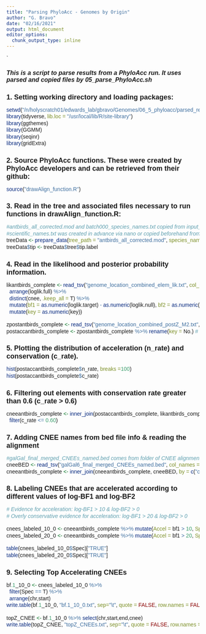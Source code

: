 ```yaml
---
title: "Parsing PhyloAcc - Genomes by Origin"
author: "G. Bravo"
date: "02/16/2021"
output: html_document
editor_options: 
  chunk_output_type: inline
---
```


`<style type="text/css">

body{ /* Normal  */
      font-size: 14px;
  }
td {  /* Table  */
  font-size: 10px;
}
h1.title {
  font-size: 22px;
  color: DarkBlue;
  font-family: Arial, Helvetica, sans-serif;
}
h1 { /* Header 1 */
  font-size: 18px;
  font-weight: bold;
  font-family: Arial, Helvetica, sans-serif;
}
h2 { /* Header 2 */
  font-size: 16px;
  font-family: Arial, Helvetica, sans-serif;
  font-style: oblique;
}
h3 { /* Header 3 */
  font-size: 14px;
  font-family: Arial, Helvetica, sans-serif;
  font-style: oblique;
}
code.r{ /* Code block */
    font-size: 14px;
    font-family: Arial, Helvetica, sans-serif;
    font-stretch: expanded;
}
pre { /* Code block - determines code spacing between lines */
    font-size: 14px;
    font-family: Arial, Helvetica, sans-serif;
}
</style>

## This is a script to parse results from a PhyloAcc run. It uses parsed and copied files by 05_parse_PhyloAcc.sh

# 1. Setting working directory and loading packages:

```r
setwd("/n/holyscratch01/edwards_lab/gbravo/Genomes/06_5_phyloacc/parsed_results")
library(tidyverse, lib.loc = "/usr/local/lib/R/site-library")
library(ggthemes)
library(GGMM)
library(seqinr)
library(gridExtra)
```

# 2. Source PhyloAcc functions. These were created by PhyloAcc developers and can be retrieved from their github:

```r
source("drawAlign_function.R")
```

# 3. Read in the tree and associated files necessary to run functions in drawAlign_function.R:

```r
#antbirds_all_corrected.mod and batch000_species_names.txt copied from input_data and outputs beforehand.
#scientific_names.txt was created in advance via nano or copied beforehand from a previous run.
treeData <- prepare_data(tree_path = "antbirds_all_corrected.mod", species_name = "batch000_species_names.txt", common_name = "scientific_names.txt")
treeData$tip <- treeData$tree$tip.label
```

# 4. Read in the likelihood and posterior probability information.

```r
likantbirds_complete <- read_tsv("genome_location_combined_elem_lik.txt", col_names = c("key", "cnee", "loglik.null", "loglik.target", "loglik.full", "logBF1", "logBF2", "loglik_Max_M0", "loglik_Max_M1", "loglik_Max_M2")) %>%
  arrange(loglik.full) %>%
  distinct(cnee, .keep_all = T) %>%
  mutate(bf1 = as.numeric(loglik.target) - as.numeric(loglik.null), bf2 = as.numeric(loglik.target) - as.numeric(loglik.full)) %>%
  mutate(key = as.numeric(key))

zpostantbirds_complete <- read_tsv("genome_location_combined_postZ_M2.txt", col_types = cols(.default = "d"))
postaccantbirds_complete <- zpostantbirds_complete %>% rename(key = No.) # Renaming column so both tables can talk to each other using "key."

```

# 5. Plotting the distribution of acceleration (n_rate) and conservation (c_rate).

```r
hist(postaccantbirds_complete$n_rate, breaks =100)
hist(postaccantbirds_complete$c_rate)
```


# 6. Filtering out elements with conservation rate greater than 0.6 (c_rate > 0.6)

```r
cneeantbirds_complete <- inner_join(postaccantbirds_complete, likantbirds_complete, by = c("key" = "key")) %>%
  filter(c_rate <= 0.60)
```

# 7. Adding CNEE names from bed file info & reading the alignment

```r
#galGal_final_merged_CNEEs_named.bed comes from folder of CNEE alignments
cneeBED <- read_tsv("galGal6_final_merged_CNEEs_named.bed", col_names = c("chr", "start", "end", "cnee"))
cneeantbirds_complete <- inner_join(cneeantbirds_complete, cneeBED, by = c("cnee" = "cnee"))
```

# 8. Labeling CNEEs that are accelerated according to different values of log-BF1 and log-BF2

```r
# Evidence for acceleration: log-BF1 > 10 & log-BF2 > 0
# Overly conservative evidence for acceleration: log-BF1 > 20 & log-BF2 > 0

cnees_labeled_10_0 <- cneeantbirds_complete %>% mutate(Accel = bf1 > 10, Spec = bf1 > 10 & bf2 > 0) 
cnees_labeled_20_0 <- cneeantbirds_complete %>% mutate(Accel = bf1 > 20, Spec = bf1 > 20 & bf2 > 0)

table(cnees_labeled_10_0$Spec)["TRUE"]
table(cnees_labeled_20_0$Spec)["TRUE"]
```


# 9. Selecting Top Accelerating CNEEs

```r
bf.1_10_0 <- cnees_labeled_10_0 %>%
  filter(Spec == T) %>%
  arrange(chr,start)
write.table(bf.1_10_0, "bf.1_10_0.txt", sep="\t", quote = FALSE, row.names = FALSE)

topZ_CNEE <- bf.1_10_0 %>% select(chr,start,end,cnee)
write.table(topZ_CNEE, "topZ_CNEEs.txt", sep="\t", quote = FALSE, row.names = FALSE)
```


